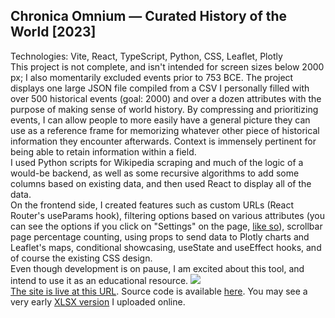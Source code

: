 
## Chronica Omnium — Curated History of the World [2023]
Technologies: Vite, React, TypeScript, Python, CSS, Leaflet, Plotly
<br/>
This project is not complete, and isn't intended for screen sizes below 2000 px; I also momentarily excluded events prior to 753 BCE. The project displays one large JSON file compiled from a CSV I personally filled with over 500 historical events (goal: 2000) and over a dozen attributes with the purpose of making sense of world history. By compressing and prioritizing events, I can allow people to more easily have a general picture they can use as a reference frame for memorizing whatever other piece of historical information they encounter afterwards. Context is immensely pertinent for being able to retain information within a field. 
<br/>
I used Python scripts for Wikipedia scraping and much of the logic of a would-be backend, as well as some recursive algorithms to add some columns based on existing data, and then used React to display all of the data.
<br/>
On the frontend side, I created features such as custom URLs (React Router's useParams hook), filtering options based on various attributes (you can see the options if you click on "Settings" on the page, <a href="https://i.imgur.com/P5Ie7qW.png">like so</a>), scrollbar page percentage counting, using props to send data to Plotly charts and Leaflet's maps, conditional showcasing, useState and useEffect hooks, and of course the existing CSS design.
<br/>
Even though development is on pause, I am excited about this tool, and intend to use it as an educational resource.
<img src="https://i.imgur.com/9pQOLNv.jpg" />
<br/>
<a href="https://world-history-test.netlify.app/">The site is live at this URL</a>. Source code is available <a href="https://github.com/MarinoLinic/chronica-omnium">here</a>. You may see a very early [XLSX version](https://docs.google.com/spreadsheets/d/1fzc67WveqqNbZZohmLSg8ERfQ_rPP-YJSuce0c1j-uc/edit?usp=sharing) I uploaded online.
